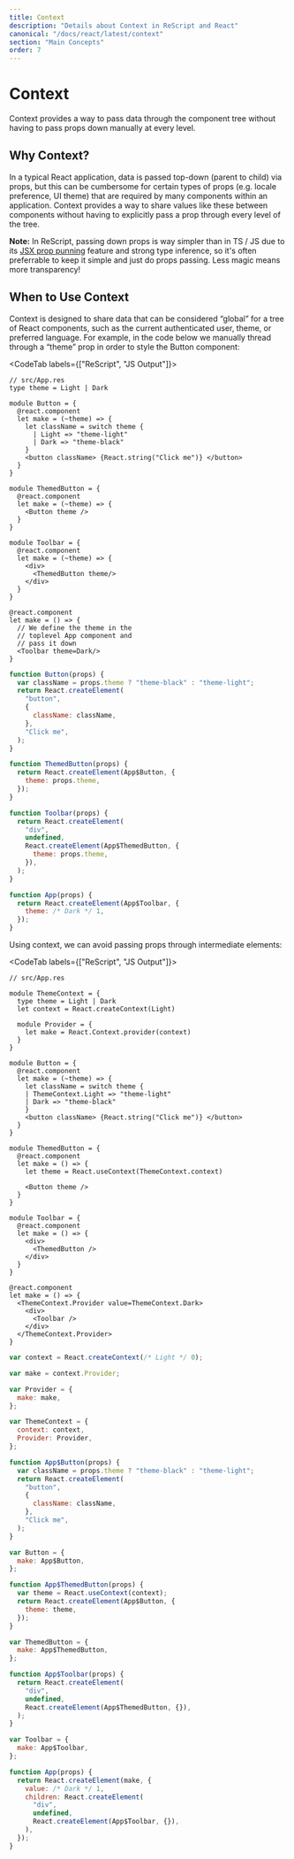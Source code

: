 ```yaml
---
title: Context
description: "Details about Context in ReScript and React"
canonical: "/docs/react/latest/context"
section: "Main Concepts"
order: 7
---
```


# Context

<Intro>

Context provides a way to pass data through the component tree without having to pass props down manually at every level.

</Intro>

## Why Context?

In a typical React application, data is passed top-down (parent to child) via props, but this can be cumbersome for certain types of props (e.g. locale preference, UI theme) that are required by many components within an application. Context provides a way to share values like these between components without having to explicitly pass a prop through every level of the tree.

**Note:** In ReScript, passing down props is way simpler than in TS / JS due to its [JSX prop punning](/docs/manual/latest/jsx#punning) feature and strong type inference, so it's often preferrable to keep it simple and just do props passing. Less magic means more transparency!

## When to Use Context

Context is designed to share data that can be considered “global” for a tree of React components, such as the current authenticated user, theme, or preferred language. For example, in the code below we manually thread through a “theme” prop in order to style the Button component:

<CodeTab labels={["ReScript", "JS Output"]}>

```res example
// src/App.res
type theme = Light | Dark

module Button = {
  @react.component
  let make = (~theme) => {
    let className = switch theme {
      | Light => "theme-light"
      | Dark => "theme-black"
    }
    <button className> {React.string("Click me")} </button>
  }
}

module ThemedButton = {
  @react.component
  let make = (~theme) => {
    <Button theme />
  }
}

module Toolbar = {
  @react.component
  let make = (~theme) => {
    <div>
      <ThemedButton theme/>
    </div>
  }
}

@react.component
let make = () => {
  // We define the theme in the
  // toplevel App component and
  // pass it down
  <Toolbar theme=Dark/>
}
```

```js
function Button(props) {
  var className = props.theme ? "theme-black" : "theme-light";
  return React.createElement(
    "button",
    {
      className: className,
    },
    "Click me",
  );
}

function ThemedButton(props) {
  return React.createElement(App$Button, {
    theme: props.theme,
  });
}

function Toolbar(props) {
  return React.createElement(
    "div",
    undefined,
    React.createElement(App$ThemedButton, {
      theme: props.theme,
    }),
  );
}

function App(props) {
  return React.createElement(App$Toolbar, {
    theme: /* Dark */ 1,
  });
}
```

</CodeTab>

Using context, we can avoid passing props through intermediate elements:

<CodeTab labels={["ReScript", "JS Output"]}>

```res example
// src/App.res

module ThemeContext = {
  type theme = Light | Dark
  let context = React.createContext(Light)

  module Provider = {
    let make = React.Context.provider(context)
  }
}

module Button = {
  @react.component
  let make = (~theme) => {
    let className = switch theme {
    | ThemeContext.Light => "theme-light"
    | Dark => "theme-black"
    }
    <button className> {React.string("Click me")} </button>
  }
}

module ThemedButton = {
  @react.component
  let make = () => {
    let theme = React.useContext(ThemeContext.context)

    <Button theme />
  }
}

module Toolbar = {
  @react.component
  let make = () => {
    <div>
      <ThemedButton />
    </div>
  }
}

@react.component
let make = () => {
  <ThemeContext.Provider value=ThemeContext.Dark>
    <div>
      <Toolbar />
    </div>
  </ThemeContext.Provider>
}
```

```js
var context = React.createContext(/* Light */ 0);

var make = context.Provider;

var Provider = {
  make: make,
};

var ThemeContext = {
  context: context,
  Provider: Provider,
};

function App$Button(props) {
  var className = props.theme ? "theme-black" : "theme-light";
  return React.createElement(
    "button",
    {
      className: className,
    },
    "Click me",
  );
}

var Button = {
  make: App$Button,
};

function App$ThemedButton(props) {
  var theme = React.useContext(context);
  return React.createElement(App$Button, {
    theme: theme,
  });
}

var ThemedButton = {
  make: App$ThemedButton,
};

function App$Toolbar(props) {
  return React.createElement(
    "div",
    undefined,
    React.createElement(App$ThemedButton, {}),
  );
}

var Toolbar = {
  make: App$Toolbar,
};

function App(props) {
  return React.createElement(make, {
    value: /* Dark */ 1,
    children: React.createElement(
      "div",
      undefined,
      React.createElement(App$Toolbar, {}),
    ),
  });
}
```

</CodeTab>
